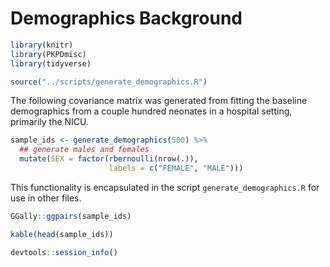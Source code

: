 # Demographics Background

```r
library(knitr)
library(PKPDmisc)
library(tidyverse)
```

```r
source("../scripts/generate_demographics.R")
```

The following covariance matrix was generated from 
fitting the baseline demographics from a couple hundred neonates in a hospital setting, primarily the NICU.

```r
sample_ids <- generate_demographics(500) %>% 
  ## generate males and females
  mutate(SEX = factor(rbernoulli(nrow(.)), 
                      labels = c("FEMALE", "MALE")))
```

This functionality is encapsulated in the script `generate_demographics.R` for use
in other files.

```r
GGally::ggpairs(sample_ids)
```

```r
kable(head(sample_ids))
```


```r
devtools::session_info()
```

